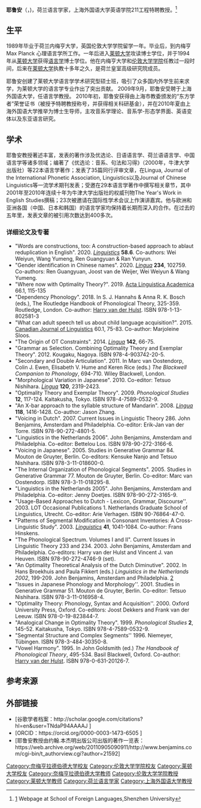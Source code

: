 {{Infobox scientist
| name = 耶鲁安<br>Jeroen van de Weijer<ref>[http://opc4.kb.nl/DB=1/SET=2/TTL=1/SRCH?IKT=1&TRM=weijer,jeroen] Information at Royal Dutch Library, June 2012.</ref>
| image = 
| image_size = 150px
| birth_date = 	{{Birth date and age|1965|8|29}}
| birth_place = {{NLD}}[[奈梅亨|奈梅亨]]
| residence = {{CHN}}[[深圳|深圳]]
| nationality = {{NLD}}
| field = [[语言学|语言学]]<br>[[音系学|音系学]]
| work_institution =[[深圳大学|深圳大学]] <br>[[上海外国语大学|上海外国语大学]]<br>[[莱顿大学|莱顿大学]]
| doctoral_advisor = Colin Ewen, Harry van der Hulst
| alma_mater =[[奈梅亨拉德伯德大学|奈梅亨拉德伯德大学]]<br>[[莱顿大学|莱顿大学]]
| awards = - 东方学者<ref>[http://edu.sh.gov.cn/html/article/201006/57983.php] Shanghai Municipal Education Commission, December 2009 (in Chinese)</ref> 
- [[上海市|上海市]]白玉兰奖
| doctoral_students = Firdos Atta, Marika Butskhrikidze, Sang Jik Rhee, Marjoleine Sloos, Marina Tzakosta, Bart van der Veer, 张吉生, 程冰, 虞文婷, 骆明琼, 吴明会，张苑，冉云云, 宋裖军, 李轶欧
}}
'''耶鲁安'''（{{lang-nl|Jeroen van de Weijer}}，{{bd|1965年|8月29日|}})，荷兰语言学家，上海外国语大学英语学院211工程特聘教授。<ref>[https://sfl.szu.edu.cn/tp.jsp?urltype=tree.TreeTempUrl&wbtreeid=1099] Webpage at School of Foreign Languages,Shenzhen University</ref>

==生平==
1989年毕业于荷兰内梅亨大学，英国伦敦大学学院留学一年。毕业后，到内梅亨Max Planck 心理语言学所工作。一年后进入[[莱顿大学|莱顿大学]]攻读博士学位，并于1994年从[[莱顿大学|莱顿大学]]获得[[语言学|语言学]]博士学位。他在内梅亨大学和[[伦敦大学学院|伦敦大学学院]]任教过一段时间，后来在[[莱顿大学|莱顿大学]]执教十多年之久，是荷兰皇室高级研究院成员。 

耶鲁安创建了莱顿大学语言学学术研究型硕士班，吸引了众多国内外学生前来求学，为莱顿大学的语言学专业作出了突出贡献。 2009年9月，耶鲁安受聘于上海外国语大学，任语言学教授。 2010年初，耶鲁安获得由上海市教委颁发的“东方学者”荣誉证书（被授予特聘教授称号，并获得相关科研基金），并在2010年夏由上海外国语大学推举为博士生导师，主攻音系学理论、音系学-形态学界面、英语变体以及东亚语言研究。

==学术==
耶鲁安教授著述丰富，发表的著作涉及优选论、日语语言学、荷兰语语言学、中国语言学等诸多领域；编著了《优选论：音系、句法和习得》（2000年，牛津大学出版社）等22本语言学著作；发表了35篇同行评审文章，在Lingua, Journal of the International Phonetic Association, Linguistics以及Journal of Chinese Linguistics等一流学术期刊发表；受邀在29本语言学著作中撰写相关章节，其中2001年至2010年连续十年为牛津大学出版社的权威刊物The Year's Work in English Studies撰稿；23次被邀请在国际性学术会议上作演讲嘉宾。他与欧洲和亚洲各国（中国、日本和韩国）的语言学家均保持着长期而深入的合作。在过去的五年里，发表文章的被引用次数达到400多次。

=== 详细论文及专著 ===
* "Words are constructions, too: A construction-based approach to ablaut reduplication in English". 2020. ''[[Linguistics_(journal)|Linguistics]]'' '''58.6'''. Co-authors: Wei Weiyun, Wang Yumeng, Ren Guangyuan & Ran Yunyun.
* "Gender identification in Chinese names". 2020. ''[[Lingua|Lingua]]'' '''234''', 102759. Co-authors: Ren Guangyuan, Joost van de Weijer, Wei Weiyun & Wang Yumeng.
* "Where now with Optimality Theory?". 2019. [[Acta_Linguistica_Academica|Acta Linguistica Academica]] 66.1, 115-135
* "Dependency Phonology". 2018. In S. J. Hannahs & Anna R. K. Bosch (eds.), The Routledge Handbook of Phonological Theory, 325-359. Routledge, London. Co-author: [[Harry_van_der_Hulst|Harry van der Hulst]]. ISBN 978-1-13-802581-3
* "What can adult speech tell us about child language acquisition?". 2015. [[Canadian_Journal_of_Linguistics|Canadian Journal of Linguistics]] 60.1, 75-83. Co-author: Marjoleine Sloos.
* "The Origin of OT Constraints". 2014. ''[[Lingua|Lingua]]'' '''142''', 66-75.
* "Grammar as Selection. Combining Optimality Theory and Exemplar Theory". 2012. Kougaku, Nagoya. ISBN 978-4-903742-20-5.
* "Secondary and Double Articulation". 2011. In Marc van Oostendorp, Colin J. Ewen, Elisabeth V. Hume and Keren Rice (eds.)  ''The Blackwell Companion to Phonology'', 694-710. Wiley Blackwell, London.
* "Morphological Variation in Japanese". 2010. Co-editor: Tetsuo Nishihara. ''[[Lingua|Lingua]]'' '''120''', 2319-2423.
* "Optimality Theory and Exemplar Theory". 2009. ''Phonological Studies'' '''12''', 117-124. Kaitakusha, Tokyo. ISBN 978-4-7589-0532-9.
* "An X-bar approach to the syllable structure of Mandarin". 2008. ''[[Lingua|Lingua]]'' '''118''', 1416-1428. Co-author: Jason Zhang.
* "Voicing in Dutch". 2007. Current Issues in Linguistic Theory 286. John Benjamins, Amsterdam and Philadelphia. Co-editor: Erik-Jan van der Torre. ISBN 978-90-272-4801-5.
* "Linguistics in the Netherlands 2006". John Benjamins, Amsterdam and Philadelphia. Co-editor: Bettelou Los. ISBN 978-90-272-3166-6.
* "Voicing in Japanese". 2005. Studies in Generative Grammar 84. Mouton de Gruyter, Berlin. Co-editors: Kensuke Nanjo and Tetsuo Nishihara. ISBN 978-3-11-018600-0.
* "The Internal Organization of Phonological Segments". 2005. Studies in Generative Grammar 77. Mouton de Gruyter, Berlin. Co-editor:  Marc van Oostendorp. ISBN 978-3-11-018295-8.
* "Linguistics in the Netherlands 2005". John Benjamins, Amsterdam and Philadelphia. Co-editor: Jenny Doetjes. ISBN 978-90-272-3165-9.
* "Usage-Based Approaches to Dutch - Lexicon, Grammar, Discourse''. 2003. LOT Occasional Publications 1. Netherlands Graduate School of Linguistics, Utrecht. Co-editor: Arie Verhagen. ISBN 90-76864-47-0.
* "Patterns of Segmental Modification in Consonant Inventories: A Cross-Linguistic Study". 2003. ''[[Linguistics_(journal)|Linguistics]]'' '''41''', 1041-1084. Co-author: Frans Hinskens.
* "The Phonological Spectrum. Volumes I and II". Current Issues in Linguistic Theory 233 and 234. 2003. John Benjamins, Amsterdam and Philadelphia. Co-editors:  Harry van der Hulst and Vincent J. van Heuven. ISBN 978-90-272-4746-9 (set).
* "An Optimality Theoretical Analysis of the Dutch Diminutive". 2002. In Hans Broekhuis and Paula Fikkert (eds.) ''Linguistics in the Netherlands 2002'', 199-209. John Benjamins, Amsterdam and Philadelphia. [https://web.archive.org/web/20110927145333/http://www.benjamins.com/cgi-bin/t_bookview.cgi?bookid=AVT%2019]
* "Issues in Japanese Phonology and Morphology''. 2001. Studies in Generative Grammar 51. Mouton de Gruyter, Berlin. Co-editor:  Tetsuo Nishihara. ISBN 978-3-11-016958-4.
* "Optimality Theory: Phonology, Syntax and Acquisition''. 2000. Oxford University Press, Oxford. Co-editors:  Joost Dekkers and Frank van der Leeuw. ISBN 978-0-19-823844-7.
* "Analogical Change in Optimality Theory". 1999. ''Phonological Studies'' '''2''', 145-52. Kaitakusha, Tokyo. ISBN 978-4-7589-0532-9.
* "Segmental Structure and Complex Segments'' 1996. Niemeyer, Tübingen. ISBN 978-3-484-30350-8.
* "Vowel Harmony". 1995. In John Goldsmith (ed.) ''The Handbook of Phonological Theory'', 495-534. Basil Blackwell, Oxford. Co-author: [[Harry_van_der_Hulst|Harry van der Hulst]]. ISBN 978-0-631-20126-7.

==参考来源==
{{Reflist}}

==外部链接==
*[谷歌学者档案：http://scholar.google.com/citations?hl=en&user=TNdaP94AAAAJ {{Wayback|url=http://scholar.google.com/citations?hl=en&user=TNdaP94AAAAJ |date=20170308000433 }}]
*[ORCID：https://orcid.org/0000-0003-1473-6505 {{Wayback|url=https://orcid.org/0000-0003-1473-6505 |date=20201208172447 }}]
*[耶鲁安教授由约翰.本杰明出版公司出版的著作一览表：https://web.archive.org/web/20110905090911/http://www.benjamins.com/cgi-bin/t_authorview.cgi?author=21592]

{{Authority control}}
{{DEFAULTSORT:Weijer, Jeroen van de}}
[[Category:奈梅亨拉德伯德大学校友|Category:奈梅亨拉德伯德大学校友]]
[[Category:伦敦大学学院校友|Category:伦敦大学学院校友]]
[[Category:莱顿大学校友|Category:莱顿大学校友]]
[[Category:奈梅亨拉德伯德大学教师|Category:奈梅亨拉德伯德大学教师]]
[[Category:伦敦大学学院教授|Category:伦敦大学学院教授]]
[[Category:莱顿大学教师|Category:莱顿大学教师]]
[[Category:荷兰语言学家|Category:荷兰语言学家]]
[[Category:上海外国语大学教授|Category:上海外国语大学教授]]